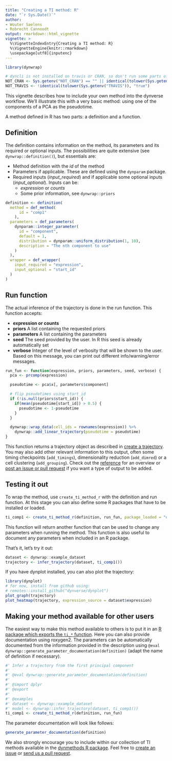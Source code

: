 ```yaml
---
title: "Creating a TI method: R"
date: "`r Sys.Date()`"
author:
- Wouter Saelens
- Robrecht Cannoodt
output: rmarkdown::html_vignette
vignette: >
  %\VignetteIndexEntry{Creating a TI method: R}
  %\VignetteEngine{knitr::rmarkdown}
  \usepackage[utf8]{inputenc}
---
```


```r
library(dynwrap)

# dyncli is not installed on travis or CRAN, so don't run some parts of the vignette there
NOT_CRAN <- Sys.getenv("NOT_CRAN") == "" || identical(tolower(Sys.getenv("NOT_CRAN")), "true")
NOT_TRAVIS <- !identical(tolower(Sys.getenv("TRAVIS")), "true")
```

This vignette describes how to include your own method into the dynverse workflow. We'll illustrate this with a very basic method: using one of the components of a PCA as the pseudotime.

A method defined in R has two parts: a definition and a function.

## Definition

The definition contains information on the method, its parameters and its required or optional inputs. The possibilities are quite extensive (see `dynwrap::definition()`), but essentials are:

* Method definition with the _id_ of the method
* Parameters if applicable. These are defined using the `dynparam` package.
* Required inputs (_input\_required_) and if applicable some optional inputs (_input\_optional_). Inputs can be:
  * _expression_ or _counts_
  * Some prior information, see `dynwrap::priors`

```r
definition <- definition(
  method = def_method(
      id = "comp1"
    ),
  parameters = def_parameters(
    dynparam::integer_parameter(
      id = "component",
      default = 1,
      distribution = dynparam::uniform_distribution(1, 10),
      description = "The nth component to use"
    )
  ),
  wrapper = def_wrapper(
    input_required = "expression",
    input_optional = "start_id"
  )
)
```

## Run function

The actual inference of the trajectory is done in the run function. This function accepts:

* **expression or counts**
* **priors** A list containing the requested priors
* **parameters** A list containing the parameters
* **seed** The seed provided by the user. In R this seed is already automatically set
* **verbose** Integer of the level of verbosity that will be shown to the user. Based on this message, you can print out different info/warning/error messages.

```r
run_fun <- function(expression, priors, parameters, seed, verbose) {
  pca <- prcomp(expression)

  pseudotime <- pca$x[, parameters$component]

  # flip pseudotimes using start_id
  if (!is.null(priors$start_id)) {
    if(mean(pseudotime[start_id]) > 0.5) {
      pseudotime <- 1-pseudotime
    }
  }

  dynwrap::wrap_data(cell_ids = rownames(expression)) %>%
    dynwrap::add_linear_trajectory(pseudotime = pseudotime)
}
```

This function returns a trajectory object as described in [create a trajectory](../create_ti_method_wrappers). You may also add other relevant information to this output, often some timing checkpoints (`add_timings`), dimensionality reduction (`add_dimred`) or a cell clustering (`add_grouping`). Check out the [reference](https://dynverse.org/reference/dynwrap) for an overview or [post an issue or pull request](https://github.com/dynverse/dynwrap) if you want a type of output to be added.

## Testing it out

To wrap the method, use `create_ti_method_r` with the definition and run function. At this stage you can also define some R packages that have to be installed or loaded.
```r
ti_comp1 <- create_ti_method_r(definition, run_fun, package_loaded = "dplyr")
```

This function will return another function that can be used to change any parameters when running the method. This function is also useful to document any parameters when included in an R package.

That's it, let's try it out:
```r
dataset <- dynwrap::example_dataset
trajectory <- infer_trajectory(dataset, ti_comp1())
```

If you have dynplot installed, you can also plot the trajectory:
```r
library(dynplot)
# for now, install from github using:
# remotes::install_github("dynverse/dynplot")
plot_graph(trajectory)
plot_heatmap(trajectory, expression_source = dataset$expression)
```

## Making your method available for other users

The easiest way to make this method available to others is to put it in an [R package which exports the `ti_*` function](http://r-pkgs.had.co.nz/). Here you can also provide documentation using roxygen2. The parameters can be automatically documented from the information provided in the description using `@eval dynwrap::generate_parameter_documentation(definition)` (adapt the name of definition if necessary).
```r
#' Infer a trajectory from the first principal component
#' 
#' @eval dynwrap::generate_parameter_documentation(definition)
#' 
#' @import dplyr
#' @export
#' 
#' @examples
#' dataset <- dynwrap::example_dataset
#' model <- dynwrap::infer_trajectory(dataset, ti_comp1())
ti_comp1 <- create_ti_method_r(definition, run_fun)
```

The parameter documentation will look like follows:
```r
generate_parameter_documentation(definition)
```

We also strongly encourage you to include within our collection of TI methods available in the [dynmethods R package](https://github.com/dynverse/dynmethods). Feel free to [create an issue](https://github.com/dynverse/dynmethods/labels/new%20method) or [send us a pull request](https://github.com/dynverse/dynmethods/pulls).
